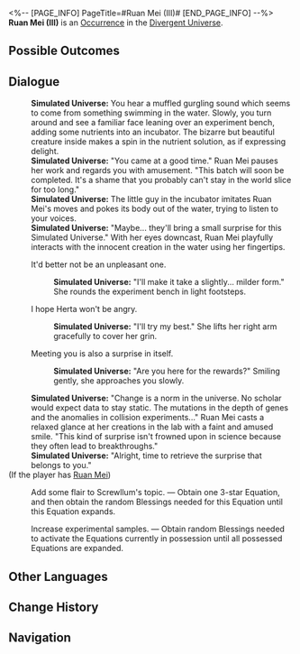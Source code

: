 <%-- [PAGE_INFO]
PageTitle=#Ruan Mei (III)#
[END_PAGE_INFO] --%>
{{Stub}}
{{Simulated Universe Event Infobox
|id            = 21701
|title         = 
|image         = Occurrence Ruan Mei 3.png
|domains_su    = 
|domains_swarm = 
|domains_gng   = 
|domains_du    = Unknown
|domains_und   = 
|requirements  = 
|prev          = 
|next          = 
|characters    = 
|factions      = 
|order         = 
|order_du      = 099
}}
'''Ruan Mei (III)''' is an [[Divergent Universe/Occurrence|Occurrence]] in the [[Divergent Universe]].

==Possible Outcomes==
{{Possible Outcomes
|choice_1 = A surprise beyond imagination.
|result_1 = Obtain one 3-star Equation. Obtain random Blessings needed to activate the Equations currently in possession until all possessed Equations are expanded.
|path_1   = Ruan Mei

|choice_2 = Add some flair to Screwllum's topic.
|result_2 = Obtain one 3-star Equation, and then obtain the random Blessings needed for this Equation until this Equation expands.

|choice_3 = Increase experimental samples.
|result_3 = Obtain random Blessings needed to activate the Equations currently in possession until all possessed Equations are expanded.

}}
<!--
==Gameplay Notes==
* 
-->
==Dialogue==
{{Dialogue Start}}
:'''Simulated Universe:''' You hear a muffled gurgling sound which seems to come from something swimming in the water. Slowly, you turn around and see a familiar face leaning over an experiment bench, adding some nutrients into an incubator. The bizarre but beautiful creature inside makes a spin in the nutrient solution, as if expressing delight.
:'''Simulated Universe:''' "You came at a good time." Ruan Mei pauses her work and regards you with amusement. "This batch will soon be completed. It's a shame that you probably can't stay in the world slice for too long."
:'''Simulated Universe:''' The little guy in the incubator imitates Ruan Mei's moves and pokes its body out of the water, trying to listen to your voices.
:'''Simulated Universe:''' "Maybe... they'll bring a small surprise for this Simulated Universe." With her eyes downcast, Ruan Mei playfully interacts with the innocent creation in the water using her fingertips.
:{{DIcon|Arrow}} It'd better not be an unpleasant one.
::'''Simulated Universe:''' "I'll make it take a slightly... milder form." She rounds the experiment bench in light footsteps.
:{{DIcon|Arrow}} I hope Herta won't be angry.
::'''Simulated Universe:''' "I'll try my best." She lifts her right arm gracefully to cover her grin.
:{{DIcon|Arrow}} Meeting you is also a surprise in itself.
::'''Simulated Universe:''' "Are you here for the rewards?" Smiling gently, she approaches you slowly.
:'''Simulated Universe:''' "Change is a norm in the universe. No scholar would expect data to stay static. The mutations in the depth of genes and the anomalies in collision experiments..." Ruan Mei casts a relaxed glance at her creations in the lab with a faint and amused smile. "This kind of surprise isn't frowned upon in science because they often lead to breakthroughs."
:'''Simulated Universe:''' "Alright, time to retrieve the surprise that belongs to you."
;(If the player has [[Ruan Mei]])
:{{SU Special Dialogue|Ruan Mei|A surprise beyond imagination.|Obtain one 3-star Equation. Obtain random Blessings needed to activate the Equations currently in possession until all possessed Equations are expanded.}}
:{{DIcon|Star}} Add some flair to Screwllum's topic. &mdash; Obtain one 3-star Equation, and then obtain the random Blessings needed for this Equation until this Equation expands.
:{{DIcon|Star}} Increase experimental samples. &mdash; Obtain random Blessings needed to activate the Equations currently in possession until all possessed Equations are expanded.
{{Dialogue End}}

==Other Languages==
{{Other Languages
|en   = Ruan Mei (III)
|zhs  = 阮•梅（其三）
|zht  = 阮•梅（其三）
|ja   = ルアン・メェイ（その3）
|ko   = 완•매 (3)
|es   = Ruan Mei III
|fr   = Ruan Mei (III)
|ru   = Жуань Мэй III
|th   = Ruan Mei (3)
|vi   = Ruan Mei (Phần 3)
|de   = Ruan Mei (Teil 3)
|id   = Ruan Mei (3)
|pt   = Ruan Mei (III)
}}

==Change History==
{{Change History|2.3}}

==Navigation==
{{Occurrence Navbox}}